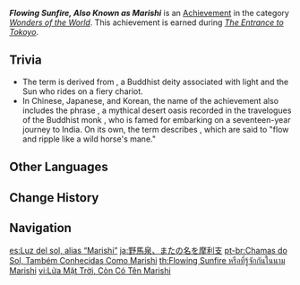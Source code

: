 {{Achievement Infobox
|id           = 81185
|order id     = 1171
|category     = Wonders of the World
|description  = Unlock the secret at the Sunfire Gate.
|requirements = Earned during ''[[The Entrance to Tokoyo]].''
|primogems    = 5
|tracking     = 
|hidden       = 1
|topic        = 
|type         = Quest
}}
'''''Flowing Sunfire, Also Known as Marishi''''' is an [[Achievement]] in the category ''[[Wonders of the World]]''. This achievement is earned during ''[[The Entrance to Tokoyo]]''.

==Trivia==
*The term {{Lang|''Marishi''|zh=摩利支}} is derived from {{w|Marici (Buddhism)|Marici}}, a Buddhist deity associated with light and the Sun who rides on a fiery chariot.
*In Chinese, Japanese, and Korean, the name of the achievement also includes the phrase {{zh|野马泉/野馬泉|rm=yěmǎ quán|tl=wild horse spring/fountain}}, a mythical desert oasis recorded in the travelogues of the Buddhist monk {{w|Xuanzang}}, who is famed for embarking on a seventeen-year journey to India. On its own, the term {{zh|野马/野馬}} describes {{w|Mirage|desert mirages}}, which are said to "flow and ripple like a wild horse's mane."

<!---
==Video Guides==
{{EVT
|video1   = 
|caption1 = 
}}
-->
==Other Languages==
{{Other Languages
|en      = Flowing Sunfire, Also Known as Marishi
|zhs     = 野马泉，又名摩利支
|zhs_rm  = Yěmǎ Quán, Yòumíng Mólìzhī
|zht     = 野馬泉，又名摩利支
|zht_rm  = Yěmǎ Quán, Yòumíng Mólìzhī
|zh_tl   = Wild Horse Spring, Also Named Marishi
|ja      = 野馬泉、またの名を摩利支
|ja_rm   = Yabasen, Mata no Na wo Marishi
|ja_tl   = Wild Horse Spring, Also Named Marishi
|ko      = 야마천(野馬泉), 또 다른 말로 마리치(摩利支)
|ko_tl   = Wild Horse Spring, Also Named Marici
|es      = Luz del sol, alias “Marishi”
|es_tl   = Sunlight, Also Known as "Marishi"
|fr      = Illusions solaires dansantes... Marishi ?
|fr_tl   = Dancing Solar Illusions... Marishi?
|ru      = Луч света, или Маричи
|ru_tl   = Ray of Light, Also Known as Marishi
|th      = Flowing Sunfire หรือที่รู้จักกันในนาม Marishi
|th_rm   = 
|th_tl   = 
|vi      = Lửa Mặt Trời, Còn Có Tên Marishi
|vi_tl   = 
|de      = Flammen der Sonne, auch bekannt als Marishi
|de_tl   = Flames of the Sun, Also Known As Marishi
|id      = Flowing Sunfire, Atau Disebut Juga Marishi
|id_tl   = Flowing Sunfire, Or Also Called as Marishi
|pt      = Chamas do Sol, Também Conhecidas Como Marishi
|pt_tl   = 
|tr      = Akıcı Güneş Alevi, Namıdiğer Marishi
|tr_tl   = Flowing Sunfire, Also Known as Marishi
|it      = Sole fluttuante, conosciuto anche come Marishi
|it_tl   = 
}}

==Change History==
{{Change History|2.4}}
<!--
==References==
{{Reflist}}
-->
==Navigation==
{{Achievement Navbox|Wonders of the World|Quest}}

[[es:Luz del sol, alias “Marishi”]]
[[ja:野馬泉、またの名を摩利支]]
[[pt-br:Chamas do Sol, Também Conhecidas Como Marishi]]
[[th:Flowing Sunfire หรือที่รู้จักกันในนาม Marishi]]
[[vi:Lửa Mặt Trời, Còn Có Tên Marishi]]